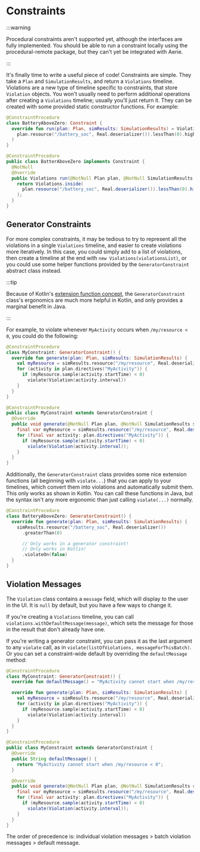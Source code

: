 
# Constraints

:::warning

Procedural constraints aren't supported yet, although the interfaces are fully implemented. You should be able to run
a constraint locally using the procedural-remote package, but they can't yet be integrated with Aerie.

:::

It's finally time to write a useful piece of code! Constraints are simple. They take a `Plan` and `SimulationResults`,
and return a `Violations` timeline. Violations are a new type of timeline specific to constraints, that store `Violation`
objects. You won't usually need to perform additional operations after creating a `Violations` timeline; usually you'll
just return it. They can be created with some provided static constructor functions. For example:

<Tabs groupId="lang">
<TabItem value="kt" label="Kotlin">

```kotlin
@ConstraintProcedure
class BatteryAboveZero: Constraint {
  override fun run(plan: Plan, simResults: SimulationResults) = Violations.inside(
    plan.resource("/battery_soc", Real.deserializer()).lessThan(0).highlightTrue()
  )
}
```

</TabItem>
<TabItem value="java" label="Java">

```java
@ConstraintProcedure
public class BatterAboveZero implements Constraint {
  @NotNull
  @Override
  public Violations run(@NotNull Plan plan, @NotNull SimulationResults simResults) {
    return Violations.inside(
      plan.resource("/battery_soc", Real.deserializer()).lessThan(0).highlightTrue()
    );
  }
}
```

</TabItem>
</Tabs>

## Generator Constraints

For more complex constraints, it may be tedious to try to represent all the violations in a single `Violations` timeline,
and easier to create violations more iteratively. In this case, you could simply add to a list of violations, then
create a timeline at the end with `new Violations(violationsList)`, or you could use some helper functions provided by
the `GeneratorConstraint` abstract class instead.

:::tip

Because of Kotlin's [extension function concept](https://kotlinlang.org/docs/extensions.html),
the `GeneratorConstraint` class's ergonomics are much more helpful in Kotlin, and only provides a marginal benefit in Java.

:::

For example, to violate whenever `MyActivity` occurs when `/my/resource < 0`, you could do the following:

<Tabs groupId="lang">
<TabItem value="kt" label="Kotlin">

```kotlin
@ConstraintProcedure
class MyConstraint: GeneratorConstraint() {
  override fun generate(plan: Plan, simResults: SimulationResults) {
    val myResource = simResults.resource("/my/resource", Real.deserializer()).cache()
    for (activity in plan.directives("MyActivity")) {
      if (myResource.sample(activity.startTime) < 0)
        violate(Violation(activity.interval))
    }
  }
}
```

</TabItem>
<TabItem value="java" label="Java">

```java
@ConstraintProcedure
public class MyConstraint extends GeneratorConstraint {
  @Override
  public void generate(@NotNull Plan plan, @NotNull SimulationResults simResults) {
    final var myResource = simResults.resource("/my/resource", Real.deserializer()).cache();
    for (final var activity: plan.directives("MyActivity")) {
      if (myResource.sample(activity.startTime) < 0)
        violate(Violation(activity.interval));
    }
  }
}
```

</TabItem>
</Tabs>

Additionally, the `GeneratorConstraint` class provides some nice extension functions (all beginning with `violate...`)
that you can apply to your timelines, which convert them into violations and automatically submit them. This only works
as shown in Kotlin. You can call these functions in Java, but the syntax isn't any more ergonomic than just calling `violate(...)`
normally.

```kotlin
@ConstraintProcedure
class BatteryAboveZero: GeneratorConstraint() {
  override fun generate(plan: Plan, simResults: SimulationResults) {
    simResults.resource("/battery_soc", Real.deserializer())
      .greaterThan(0)

      // Only works in a generator constraint!
      // Only works in Kotlin!
      .violateOn(false)
  }
}
```

## Violation Messages

The `Violation` class contains a `message` field, which will display to the user in the UI. It is `null` by default,
but you have a few ways to change it.

If you're creating a `Violations` timeline, you can call `violations.withDefaultMessage(message)`, which sets the message
for those in the result that don't already have one.

If you're writing a generator constraint, you can pass it as the last argument to any `violate` call, as in
`violate(listOfViolations, messageForThisBatch)`. Or you can set a constraint-wide default by overriding the
`defaultMessage` method:

<Tabs groupId="lang">
<TabItem value="kt" label="Kotlin">

```kotlin
@ConstraintProcedure
class MyConstraint: GeneratorConstraint() {
  override fun defaultMessage() = "MyActivity cannot start when /my/resource < 0"

  override fun generate(plan: Plan, simResults: SimulationResults) {
    val myResource = simResults.resource("/my/resource", Real.deserializer()).cache()
    for (activity in plan.directives("MyActivity")) {
      if (myResource.sample(activity.startTime) < 0)
        violate(Violation(activity.interval))
    }
  }
}
```

</TabItem>
<TabItem value="java" label="Java">

```java
@ConstraintProcedure
public class MyConstraint extends GeneratorConstraint {
  @Override
  public String defaultMessage() {
    return "MyActivity cannot start when /my/resource < 0";
  }

  @Override
  public void generate(@NotNull Plan plan, @NotNull SimulationResults simResults) {
    final var myResource = simResults.resource("/my/resource", Real.deserializer()).cache();
    for (final var activity: plan.directives("MyActivity")) {
      if (myResource.sample(activity.startTime) < 0)
        violate(Violation(activity.interval));
    }
  }
}
```

</TabItem>
</Tabs>

The order of precedence is: individual violation messages > batch violation messages > default message.
